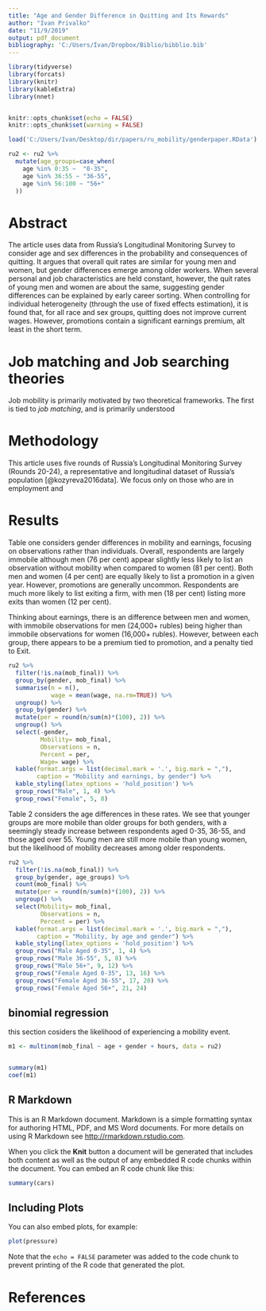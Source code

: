 ```yaml
---
title: "Age and Gender Difference in Quitting and Its Rewards"
author: "Ivan Privalko"
date: "11/9/2019"
output: pdf_document
bibliography: 'C:/Users/Ivan/Dropbox/Biblio/bibblio.bib'
---
```

```r
library(tidyverse)
library(forcats) 
library(knitr)
library(kableExtra)
library(nnet)


knitr::opts_chunk$set(echo = FALSE)
knitr::opts_chunk$set(warning = FALSE)

load('C:/Users/Ivan/Desktop/dir/papers/ru_mobility/genderpaper.RData')

ru2 <- ru2 %>% 
  mutate(age_groups=case_when(
    age %in% 0:35 ~  "0-35",
    age %in% 36:55 ~ "36-55",
    age %in% 56:100 ~ "56+"
  ))

```

# Abstract

The article uses data from Russia's Longitudinal Monitoring Survey to consider age and sex differences in the probability and consequences of quitting. It argues that overall quit rates are similar for young men and women, but gender differences emerge among older workers. When several personal and job characteristics are held constant, however, the quit rates of young men and women are about the same, suggesting gender differences can be explained by early career sorting. When controlling for individual heterogeneity (through the use of fixed effects estimation), it is found that, for all race and sex groups, quitting does not improve current wages. However, promotions contain a significant earnings premium, alt least in the short term.

# Job matching and Job searching theories

Job mobility is primarily motivated by two theoretical frameworks. The first is tied to *job matching*, and is primarily understood

# Methodology

This article uses five rounds of Russia's Longitudinal Monitoring Survey (Rounds 20-24), a representative and longitudinal dataset of Russia's population [@kozyreva2016data]. We focus only on those who are in employment and 

# Results

Table one considers gender differences in mobility and earnings, focusing on observations rather than individuals. Overall, respondents are largely immobile although men (76 per cent) appear slightly less likely to list an observation without mobility when compared to women (81 per cent). Both men and women (4 per cent) are equally likely to list a promotion in a given year. However, promotions are generally uncommon. Respondents are much more likely to list exiting a firm, with men (18 per cent) listing more exits than women (12 per cent).

Thinking about earnings, there is an difference between men and women, with immobile observations for men (24,000+ rubles) being higher than immobile observations for women (16,000+ rubles). However, between each group, there appears to be a premium tied to promotion, and a penalty tied to Exit. 

```r

ru2 %>% 
  filter(!is.na(mob_final)) %>% 
  group_by(gender, mob_final) %>% 
  summarise(n = n(),
            wage = mean(wage, na.rm=TRUE)) %>% 
  ungroup() %>% 
  group_by(gender) %>% 
  mutate(per = round(n/sum(n)*(100), 2)) %>% 
  ungroup() %>% 
  select(-gender,
         Mobility= mob_final,
         Observations = n,
         Percent = per,
         Wage= wage) %>% 
  kable(format.args = list(decimal.mark = '.', big.mark = ","),
        caption = "Mobility and earnings, by gender") %>% 
  kable_styling(latex_options = 'hold_position') %>% 
  group_rows("Male", 1, 4) %>% 
  group_rows("Female", 5, 8) 
```

Table 2 considers the age differences in these rates. We see that younger groups are more mobile than older groups for both genders, with a seemingly steady increase between respondents aged 0-35, 36-55, and those aged over 55. Young men are still more mobile than young women, but the likelihood of mobility decreases among older respondents.  

```r

ru2 %>% 
  filter(!is.na(mob_final)) %>% 
  group_by(gender, age_groups) %>% 
  count(mob_final) %>% 
  mutate(per = round(n/sum(n)*(100), 2)) %>% 
  ungroup() %>% 
  select(Mobility= mob_final,
         Observations = n,
         Percent = per) %>% 
  kable(format.args = list(decimal.mark = '.', big.mark = ","),
        caption = "Mobility, by age and gender") %>% 
  kable_styling(latex_options = 'hold_position') %>% 
  group_rows("Male Aged 0-35", 1, 4) %>% 
  group_rows("Male 36-55", 5, 8) %>% 
  group_rows("Male 56+", 9, 12) %>% 
  group_rows("Female Aged 0-35", 13, 16) %>% 
  group_rows("Female Aged 36-55", 17, 20) %>% 
  group_rows("Female Aged 56+", 21, 24)
```

## binomial regression

this section cosiders the likelihood of experiencing a mobility event.

```r
m1 <- multinom(mob_final ~ age + gender + hours, data = ru2)


summary(m1)
coef(m1)
```


## R Markdown

This is an R Markdown document. Markdown is a simple formatting syntax for authoring HTML, PDF, and MS Word documents. For more details on using R Markdown see <http://rmarkdown.rstudio.com>.

When you click the **Knit** button a document will be generated that includes both content as well as the output of any embedded R code chunks within the document. You can embed an R code chunk like this:

```r
summary(cars)
```

## Including Plots

You can also embed plots, for example:

```r
plot(pressure)
```

Note that the `echo = FALSE` parameter was added to the code chunk to prevent printing of the R code that generated the plot.

# References


